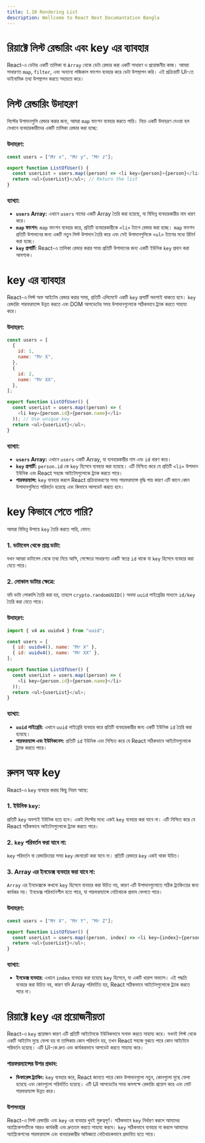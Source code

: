 ```yaml
---
title: 1.10 Rendering List
description: Wellcome to React Next Documantation Bangla
---
```


## <h1 className="bg-gradient-to-r from-blue-500 to-purple-500 inline-block text-transparent bg-clip-text text-3xl pt-2">রিয়াক্টে লিস্ট রেন্ডারিং এবং key এর ব্যাবহার</h1>

React-এ ডেটার একটি তালিকা বা `Array` থেকে ডেটা রেন্ডার করা একটি সাধারণ ও প্রয়োজনীয় কাজ। আমরা সাধারণত `map`, `filter`, এবং অন্যান্য লজিকাল ফাংশন ব্যবহার করে ডেটা উপস্থাপন করি। এই প্রক্রিয়াটি UI-তে ডাইনামিক তথ্য উপস্থাপন করতে সহায়তা করে।

## <h1 className="bg-gradient-to-r from-blue-500 to-purple-500 inline-block text-transparent bg-clip-text text-3xl pt-2">লিস্ট রেন্ডারিং উদাহরণ</h1>

লিস্টের উপাদানগুলি রেন্ডার করার জন্য, আমরা `map` ফাংশন ব্যবহার করতে পারি। নিচে একটি উদাহরণ দেওয়া হল যেখানে ব্যবহারকারীদের একটি তালিকা রেন্ডার করা হচ্ছে:

### উদাহরণ:

```javascript filename="ListOfUser.jsx" showLineNumbers
const users = ["Mr x", "Mr y", "Mr z"];

export function ListOfUser() {
  const userList = users.map((person) => <li key={person}>{person}</li>); // Map over users
  return <ul>{userList}</ul>; // Return the list
}
```

### ব্যাখ্যা:

- **`users` Array:** এখানে `users` নামের একটি Array তৈরি করা হয়েছে, যা বিভিন্ন ব্যবহারকারীর নাম ধারণ করে।
- **`map` ফাংশন:** `map` ফাংশন ব্যবহার করে, প্রতিটি ব্যবহারকারীকে `<li>` ট্যাগে রেন্ডার করা হচ্ছে। `map` ফাংশন প্রতিটি উপাদানের জন্য একটি নতুন লিস্ট উপাদান তৈরি করে এবং সেই উপাদানগুলিকে `<ul>` ট্যাগের মধ্যে রিটার্ন করা হচ্ছে।
- **`key` প্রপার্টি:** React-এ তালিকা রেন্ডার করার সময় প্রতিটি উপাদানের জন্য একটি ইউনিক `key` প্রদান করা আবশ্যক।

## <h1 className="bg-gradient-to-r from-blue-500 to-purple-500 inline-block text-transparent bg-clip-text text-3xl pt-2">key এর ব্যাবহার</h1>

React-এ লিস্ট অফ আইটেম রেন্ডার করার সময়, প্রতিটি এলিমেন্টে একটি `key` প্রপার্টি অবশ্যই থাকতে হবে। `key` রেন্ডারিং পারফরম্যান্স উন্নত করতে এবং DOM আপডেটের সময় উপাদানগুলোকে সঠিকভাবে ট্র্যাক করতে সাহায্য করে।

### উদাহরণ:

```javascript filename="ListOfUserWithKey.jsx" showLineNumbers
const users = [
  {
    id: 1,
    name: "Mr X",
  },
  {
    id: 2,
    name: "Mr XX",
  },
];

export function ListOfUser() {
  const userList = users.map((person) => (
    <li key={person.id}>{person.name}</li>
  )); // Use unique key
  return <ul>{userList}</ul>;
}
```

### ব্যাখ্যা:

- **`users` Array:** এখানে `users` একটি Array, যা ব্যবহারকারীর নাম এবং `id` ধারণ করে।
- **`key` প্রপার্টি:** `person.id` কে `key` হিসেবে ব্যবহার করা হয়েছে। এটি নিশ্চিত করে যে প্রতিটি `<li>` উপাদান ইউনিক এবং React সহজে আইটেমগুলোকে ট্র্যাক করতে পারে।
- **পারফরম্যান্স:** `key` ব্যবহার করলে React প্রক্রিয়াকরণের সময় পারফরম্যান্স বৃদ্ধি পায় কারণ এটি জানে কোন উপাদানগুলিতে পরিবর্তন হয়েছে এবং কিভাবে আপডেট করতে হবে।

## <h1 className="bg-gradient-to-r from-blue-500 to-purple-500 inline-block text-transparent bg-clip-text text-3xl pt-2">key কিভাবে পেতে পারি?</h1>

আমরা বিভিন্ন উপায়ে `key` তৈরি করতে পারি, যেমন:

### 1. **ডাটাবেস থেকে প্রাপ্ত ডাটা:**

যখন আমরা ডাটাবেস থেকে তথ্য নিয়ে আসি, সেক্ষেত্রে সাধারণত একটি স্বতন্ত্র `id` থাকে যা `key` হিসেবে ব্যবহার করা যেতে পারে।

### 2. **লোকাল ডাটার ক্ষেত্রে:**

যদি ডাটা লোকালি তৈরি করা হয়, তাহলে `crypto.randomUUID()` অথবা `uuid` লাইব্রেরির মাধ্যমে `id/key` তৈরি করা যেতে পারে।

### উদাহরণ:

```javascript filename="LocalDataWithKey.jsx" showLineNumbers
import { v4 as uuidv4 } from "uuid";

const users = [
  { id: uuidv4(), name: "Mr X" },
  { id: uuidv4(), name: "Mr XX" },
];

export function ListOfUser() {
  const userList = users.map((person) => (
    <li key={person.id}>{person.name}</li>
  ));
  return <ul>{userList}</ul>;
}
```

### ব্যাখ্যা:

- **`uuid` লাইব্রেরি:** এখানে `uuid` লাইব্রেরি ব্যবহার করে প্রতিটি ব্যবহারকারীর জন্য একটি ইউনিক `id` তৈরি করা হয়েছে।
- **পারফরম্যান্স এবং ইউনিকনেস:** প্রতিটি `id` ইউনিক এবং নিশ্চিত করে যে React সঠিকভাবে আইটেমগুলোকে ট্র্যাক করতে পারে।

## <h1 className="bg-gradient-to-r from-blue-500 to-purple-500 inline-block text-transparent bg-clip-text text-3xl pt-2">রুলস অফ key</h1>

React-এ `key` ব্যবহার করার কিছু নিয়ম আছে:

### 1. **ইউনিক `key`:**

প্রতিটি `key` অবশ্যই ইউনিক হতে হবে। একই লিস্টের মধ্যে একই `key` ব্যবহার করা যাবে না। এটি নিশ্চিত করে যে React সঠিকভাবে আইটেমগুলোকে ট্র্যাক করতে পারে।

### 2. **`key` পরিবর্তন করা যাবে না:**

`key` পরিবর্তন বা রেন্ডারিংয়ের সময় `key` জেনারেট করা যাবে না। প্রতিটি রেন্ডারে `key` একই থাকা উচিত।

### 3. **Array এর ইনডেক্স ব্যবহার করা যাবে না:**

`Array` এর ইনডেক্সকে কখনো `key` হিসেবে ব্যবহার করা উচিত নয়, কারণ এটি উপাদানগুলোতে সঠিক ট্র্যাকিংয়ের জন্য কার্যকর নয়। ইনডেক্স পরিবর্তনশীল হতে পারে, যা পারফরম্যান্সে নেতিবাচক প্রভাব ফেলতে পারে।

### উদাহরণ:

```javascript filename="IncorrectKeyUsage.jsx" showLineNumbers
const users = ["Mr X", "Mr Y", "Mr Z"];

export function ListOfUser() {
  const userList = users.map((person, index) => <li key={index}>{person}</li>); // Avoid using index as key
  return <ul>{userList}</ul>;
}
```

### ব্যাখ্যা:

- **ইনডেক্স ব্যবহার:** এখানে `index` ব্যবহার করা হয়েছে `key` হিসেবে, যা একটি খারাপ অভ্যাস। এই পদ্ধতি ব্যবহার করা উচিত নয়, কারণ যদি Array পরিবর্তিত হয়, React সঠিকভাবে আইটেমগুলোকে ট্র্যাক করতে পারে না।

## <h1 className="bg-gradient-to-r from-blue-500 to-purple-500 inline-block text-transparent bg-clip-text text-3xl pt-2">রিয়াক্টে key এর প্রয়োজনীয়তা</h1>

React-এ `key` প্রয়োজন কারণ এটি প্রতিটি আইটেমকে ইউনিকভাবে সনাক্ত করতে সাহায্য করে। যখনই লিস্ট থেকে একটি আইটেম মুছে ফেলা হয় বা তালিকায় কোন পরিবর্তন হয়, তখন React সহজে বুঝতে পারে কোন আইটেমে পরিবর্তন হয়েছে। এটি UI-কে দ্রুত এবং কার্যকরভাবে আপডেট করতে সাহায্য করে।

### পারফরম্যান্সের উপর প্রভাব:

- **ডিফারেন্স ট্র্যাকিং:** `key` ব্যবহার করে, React জানতে পারে কোন উপাদানগুলো নতুন, কোনগুলো মুছে ফেলা হয়েছে এবং কোনগুলো পরিবর্তিত হয়েছে। এটি UI আপডেটের সময় কমপক্ষে রেন্ডারিং প্রয়োগ করে এবং মোট পারফরম্যান্স উন্নত করে।

### উপসংহার

React-এ লিস্ট রেন্ডারিং এবং `key` এর ব্যবহার খুবই গুরুত্বপূর্ণ। সঠিকভাবে `key` নির্ধারণ করলে আমাদের অ্যাপ্লিকেশনটিকে আরও কার্যকরী এবং দ্রুততম করতে সাহায্য করবে। `key` সঠিকভাবে ব্যবহার না করলে আমাদের অ্যাপ্লিকেশনের পারফরম্যান্স এবং ব্যবহারকারীর অভিজ্ঞতা নেতিবাচকভাবে প্রভাবিত হতে পারে।
